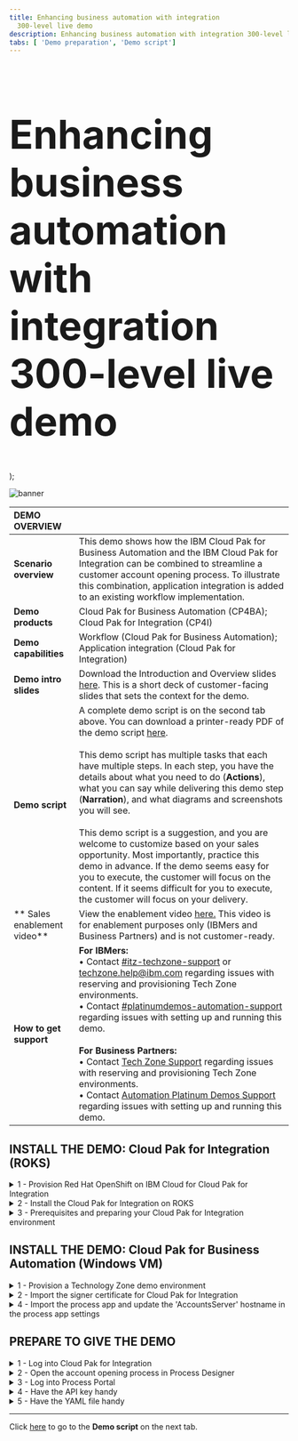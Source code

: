 ```yaml
---
title: Enhancing business automation with integration
  300-level live demo
description: Enhancing business automation with integration 300-level live demo
tabs: [ 'Demo preparation', 'Demo script']
---
```


  <span>
    <h1 style="font-size:71px;">Enhancing business automation with integration <br/> 300-level live demo</h1>
  </span> );

![banner](./images/banner-prep.jpg)

<span id="top"></span>

| DEMO OVERVIEW | |
| :--- | :--- |
| **Scenario overview** | This demo shows how the IBM Cloud Pak for Business Automation and the IBM Cloud Pak for Integration can be combined to streamline a customer account opening process. To illustrate this combination, application integration is added to an existing workflow implementation. |
| **Demo products** | Cloud Pak for Business Automation (CP4BA); Cloud Pak for Integration (CP4I) |
| **Demo capabilities** | Workflow (Cloud Pak for Business Automation); Application integration (Cloud Pak for Integration) |
| **Demo intro slides** | Download the Introduction and Overview slides <a href="https://ibm.box.com/s/cpyk2zmgcupx4azzluh6eiks72j33ua3" target="_blank" rel="noreferrer">here</a>. This is a short deck of customer-facing slides that sets the context for the demo. |
| **Demo script** | A complete demo script is on the second tab above. You can download a printer-ready PDF of the demo script <a href="https://ibm.box.com/s/y1f2z8kkb648ci1t822vm9z6do5arc7j" target="_blank" rel="noreferrer">here</a>.<br/><br/> This demo script has multiple tasks that each have multiple steps. In each step, you have the details about what you need to do (**Actions**), what you can say while delivering this demo step (**Narration**), and what diagrams and screenshots you will see.<br/><br/>This demo script is a suggestion, and you are welcome to customize based on your sales opportunity. Most importantly, practice this demo in advance. If the demo seems easy for you to execute, the customer will focus on the content. If it seems difficult for you to execute, the customer will focus on your delivery. |
| ** Sales enablement video** | View the enablement video <a href="https://ibm.box.com/s/b2biajxlss0h5m2j378w0wc3qbcfnxrw" target="_blank" rel="noreferrer">here.</a> This video is for enablement purposes only (IBMers and Business Partners) and is not customer-ready. |
| **How to get support** | **For IBMers:** <br/>• Contact <a href="https://ibm-cloud.slack.com/archives/C0124J683GW" target="_blank" rel="noreferrer">#itz-techzone-support</a> or <a href="mailto:techzone.help@ibm.com">techzone.help@ibm.com</a> regarding issues with reserving and provisioning Tech Zone environments.<br/>• Contact <a href="https://ibm-cloud.slack.com/archives/C0216F39ACU" target="_blank" rel="noreferrer">#platinumdemos-automation-support</a> regarding issues with setting up and running this demo. <br/><br/> **For Business Partners:** <br/>• Contact <a href="mailto:techzone.help@ibm.com">Tech Zone Support</a> regarding issues with reserving and provisioning Tech Zone environments.<br/>• Contact <a href="mailto:automationplatinumdemos@ibm.com"> Automation Platinum Demos Support</a> regarding issues with setting up and running this demo. |

## **INSTALL THE DEMO: Cloud Pak for Integration (ROKS)**

<details>

<summary>1 - Provision Red Hat OpenShift on IBM Cloud for Cloud Pak for Integration</summary>

<br/>

Provision Red Hat OpenShift on IBM Cloud (ROKS) ready to install the Cloud Pak for Integration. To provision your ROKS instance, follow these steps:

<br/>

1. To provision a ROKS cluster, go <a href="https://techzone.ibm.com/my/reservations/create/62f1112aeeb0ab0017dc7608" target="_blank" rel="noreferrer">here</a> and complete the form.

<br/>

2. You will receive a confirmation email confirming the instance is provisioning.

<br/>

3. You will receive a second email once the environment is provisioned. You should expect this to take between 30 and 120 minutes. This email contains information, such as URLs, allowing you to connect to the instance. <br/><img src="https://raw.githubusercontent.com/ibm-garage-tsa/platinum-demos/master/src/pages/300-enhancing-ba-with-integration/images/prep-14.png" width="800" />

<br/>

**[Go to top](#top)**

</details>

<details>

<summary>2 - Install the Cloud Pak for Integration on ROKS</summary>

<br/>

1. Click the **Cluster URL** from the environment confirmation email. Log into IBM Cloud using your IBMid. <br/><img src="https://raw.githubusercontent.com/ibm-garage-tsa/platinum-demos/master/src/pages/300-enhancing-ba-with-integration/images/prep-15.png" width="500" />

<br/>

2. After you are logged in, click <a href="https://cloud.ibm.com/catalog/content/ibm-cp-integration-72f63273-f2f6-4e9c-8626-60fe798c57be-global" target="_blank" rel="noreferrer">here</a> to install Cloud Pak for Integration. <br/><br/> Make sure you are in an **ITZ** account (1) and the **Product version** is **2022.2.1** (2). <br/><img src="https://raw.githubusercontent.com/ibm-garage-tsa/platinum-demos/master/src/pages/300-enhancing-ba-with-integration/images/prep-16.png" width="800" />

<br/>

3. Scroll down to the **Select your cluster** section. From the list, select the **Red Hat OpenShift Cluster** (1) that you just created and click **Add project** (2). <br/><img src="https://raw.githubusercontent.com/ibm-garage-tsa/platinum-demos/master/src/pages/300-enhancing-ba-with-integration/images/prep-17.png" width="800" />

<br/>

4. Enter '**cp4i**' as the **Project** name. Click **Add**.

<br/>

5. Scroll down to the **Set the deployment values** section and toggle the **Use an existing secret?** slider to **No** (1). Enter a value for **csDefaultAdminPassword** (2). It is important that you choose a password that is 32 characters in length and is composed of only letters and numbers. You will need this password in step 12. <br/> <InlineNotification>Password validation is currently not enforced on this page. If you proceed with an invalid password, you will be able to start the installation, but it will fail. There is no way to recover from this error other than provisioning a new cluster. </InlineNotification> <br/><img src="https://raw.githubusercontent.com/ibm-garage-tsa/platinum-demos/master/src/pages/300-enhancing-ba-with-integration/images/prep-18.png" width="800" />

<br/>

6. Scroll down to **Optional deployment values**. Click the collapsible section to open them. First, we will select the appropriate parameters for this specific demo: <br/><br/> 1. **cognitiveCarRepairDemo**: Set to ‘**true**’ <br/> 2. **drivewayDentDeletionDemo**: Set to ‘**false**’ <br/> 3. **eventEnabledInsuranceDemo**: Set to ‘**false**’ <br/> 4. **mappingAssistDemo**: Set to ‘**false**’ <br/> 5. **weatherChatbotDemo**: Set to ‘**false**’ <br/><img src="https://raw.githubusercontent.com/ibm-garage-tsa/platinum-demos/master/src/pages/300-enhancing-ba-with-integration/images/prep-19.png" width="800" />

<br/>

7. Continue to change the parameters and values: <br/> <InlineNotification>If you don’t have an SMTP email server and accounts that you can use, you may sign up for a free Mailtrap.io account. Mailtrap.io is a free cloud service that mimics an SMTP server. It is used for development/demonstration purposes only. </InlineNotification>
<br/> 1. <strong>demoAPICMailServerHost</strong>: If you’re using mailtrap, leave this as '<strong>smtp.mailtrap.io</strong>.' <br/> 2. <strong>demoAPICMailServerPort</strong>: If you’re using mailtrap, leave this as '<strong>2525</strong>.' <br/> 3. <strong>demoAPICEmailAddress</strong>: If you’re using mailtrap, you can use any email address. The dummy address ’apicadmin@example.com’ is recommended. If you’re using your own mail server, use an email address that you can receive and read. <br/> 4. <strong>demoAPICMialServerUsername</strong>: Set this to your SMTP mailtrap username. This is different from your mailtrap login username and can be found by using these instructions. <br/> 5. <strong>demoAPICMailServerPassword</strong>: Set this to your SMTP mailtrap password. This is different from your mailtrap login password and can be found by using these instructions. <br/><br/> <img src="https://raw.githubusercontent.com/ibm-garage-tsa/platinum-demos/master/src/pages/300-enhancing-ba-with-integration/images/prep-20.png" width="800" />

<br/>

8. Accept the license agreement (1) and click **Install** (2) to install Cloud Pak for Integration. The installation will take up to 150 minutes. <br/><img src="https://raw.githubusercontent.com/ibm-garage-tsa/platinum-demos/master/src/pages/300-enhancing-ba-with-integration/images/prep-21.png" width="300" />

<br/>

9. You can view the progress in the Schematics progress bar (1), or check the details by clicking **View log** (2). <br/><img src="https://raw.githubusercontent.com/ibm-garage-tsa/platinum-demos/master/src/pages/300-enhancing-ba-with-integration/images/prep-22.png" width="800" />

<br/>

10. When the status is **Active**, you will be able to access Cloud Pak for Integration Platform Navigator. Select **Offering Dashboard** on the upper right corner of the page. <br/><img src="https://raw.githubusercontent.com/ibm-garage-tsa/platinum-demos/master/src/pages/300-enhancing-ba-with-integration/images/prep-23.png" width="800" />

<br/>

11. On the login page, select the **IBM provided credentials (admin only)** authentication type. <br/><img src="https://raw.githubusercontent.com/ibm-garage-tsa/platinum-demos/master/src/pages/300-enhancing-ba-with-integration/images/prep-24.png" width="800" />

<br/>

12. Use the admin username and password (1) you created in step 5, and click **Log in** (2). <br/><img src="https://raw.githubusercontent.com/ibm-garage-tsa/platinum-demos/master/src/pages/300-enhancing-ba-with-integration/images/prep-25.png" width="800" />

<br/>

13. Click **Integration instances**. <br/><img src="https://raw.githubusercontent.com/ibm-garage-tsa/platinum-demos/master/src/pages/300-enhancing-ba-with-integration/images/prep-26.png" width="800" />

<br/>

You have successfully completed cluster provisioning, installation of Cloud Pak for Integration, and deployment of API Connect and App Connect. You are ready to proceed.

<br/>

**[Go to top](#top)**

</details>

<details>

<summary>3 - Prerequisites and preparing your Cloud Pak for Integration environment</summary>

<br/>

**Deploy IBM MQ**

<br/>

In this section, you will access your ROKS cluster and install IBM MQ configured ready for App Connect.

<br/>

1. Open <a href="https://techzone.ibm.com/my/reservations" target="_blank" rel="noreferrer">My reservations</a> in **IBM Technology Zone**.

<br/>

2. Select your **CP4I ROKS** cluster. <br/><img src="https://raw.githubusercontent.com/ibm-garage-tsa/platinum-demos/master/src/pages/300-enhancing-ba-with-integration/images/prep-28.png" width="800" />

<br/>

3. Click **Open your IBM Cloud environment**. <br/><img src="https://raw.githubusercontent.com/ibm-garage-tsa/platinum-demos/master/src/pages/300-enhancing-ba-with-integration/images/prep-29.png" width="800" />

<br/>

4. Click **OpenShift web console**. <br/><img src="https://raw.githubusercontent.com/ibm-garage-tsa/platinum-demos/master/src/pages/300-enhancing-ba-with-integration/images/prep-30.png" width="800" />

<br/>

5. On the web console, click the **+** icon (1), copy the content of this <a href="https://raw.githubusercontent.com/IBM/platinum-demo-code-cp4icp4ba/main/cp4i/mq/externalqmgr.yaml" target="_blank" rel="noreferrer">file</a> (externalqmgr.yaml) into the screen (2), and click **Create** (3). <br/><img src="https://raw.githubusercontent.com/ibm-garage-tsa/platinum-demos/master/src/pages/300-enhancing-ba-with-integration/images/prep-31.png" width="800" />

<br/>

**Connect Cloud Pak for Integration to your endpoints**

<br/>

Now, let's configure our services endpoints in Cloud Pak for Integration.

<br/>

1. In the menu on the top left, open the **Design** folder (1) and select **Integrations** (2). <br/><img src="https://raw.githubusercontent.com/ibm-garage-tsa/platinum-demos/master/src/pages/300-enhancing-ba-with-integration/images/prep-44.png" width="800" />

<br/>

2. Click the **Catalog** icon to see a list of the available connectors. <br/><img src="https://raw.githubusercontent.com/ibm-garage-tsa/platinum-demos/master/src/pages/300-enhancing-ba-with-integration/images/prep-45.png" width="800" />

<br/>

3. To configure the MQ connection, search for '**IBM MQ**' (1) and click **Connect** (2). <br/><img src="https://raw.githubusercontent.com/ibm-garage-tsa/platinum-demos/master/src/pages/300-enhancing-ba-with-integration/images/prep-46.png" width="800" />

<br/>

4. Click **Continue**. <br/><img src="https://raw.githubusercontent.com/ibm-garage-tsa/platinum-demos/master/src/pages/300-enhancing-ba-with-integration/images/prep-47.png" width="800" />

<br/>

5. Enter '**basicmq**' for the **Queue manager name** (1), '**basicmq-ibm-mq**' for the **Queue manager hostname** (2), and '**1414**' for the **Listener port number** (3). <br/><img src="https://raw.githubusercontent.com/ibm-garage-tsa/platinum-demos/master/src/pages/300-enhancing-ba-with-integration/images/prep-48.png" width="800" />

<br/>

6. Enter '**SYSTEM.DEF.SVRCONN**' for the **Channel name** (1), and click **Connect** (2). <br/><img src="https://raw.githubusercontent.com/ibm-garage-tsa/platinum-demos/master/src/pages/300-enhancing-ba-with-integration/images/prep-49.png" width="800" />

<br/>

7. Click **Continue**. <br/><img src="https://raw.githubusercontent.com/ibm-garage-tsa/platinum-demos/master/src/pages/300-enhancing-ba-with-integration/images/prep-50.png" width="800" />

<br/>

8. Click the **APIs** tab (1) and then the **+** icon (2). <br/><img src="https://raw.githubusercontent.com/ibm-garage-tsa/platinum-demos/master/src/pages/300-enhancing-ba-with-integration/images/prep-51.png" width="800" />

<br/>

9. Download the API definition for the external account service from <a href="https://raw.githubusercontent.com/IBM/platinum-demo-code-cp4icp4ba/main/cp4i/appConnect/CustomerAccountOpenAPIJSONServer.yaml" target="_blank" rel="noreferrer">here</a>.

<br/>

10. Select the downloaded **CustomerAccountOpenAPIJSONServer.yaml** file (1), and click **Next** (2). <br/><img src="https://raw.githubusercontent.com/ibm-garage-tsa/platinum-demos/master/src/pages/300-enhancing-ba-with-integration/images/prep-52.png" width="800" />

<br/>

11. Click **Add API**. <br/><img src="https://raw.githubusercontent.com/ibm-garage-tsa/platinum-demos/master/src/pages/300-enhancing-ba-with-integration/images/prep-53.png" width="800" />

<br/>

12. Expand the imported API (1), and click **Connect** (2). <br/><img src="https://raw.githubusercontent.com/ibm-garage-tsa/platinum-demos/master/src/pages/300-enhancing-ba-with-integration/images/prep-54.png" width="800" />

<br/>

13. Scroll down and click **Connect**.

<br/>

**Import the flows**

<br/>

1. Download the following two files: <br/> • <a href="https://raw.githubusercontent.com/IBM/platinum-demo-code-cp4icp4ba/main/cp4i/appConnect/MQExternalProvider.yaml" target="_blank" rel="noreferrer">MQ flow to simulate the acquired bank</a> <br/> • <a href="https://raw.githubusercontent.com/IBM/platinum-demo-code-cp4icp4ba/main/cp4i/appConnect/Accounts.yaml" target="_blank" rel="noreferrer">Accounts API flow that workflow will use</a>

<br/>

2. Import each downloaded file by clicking the **Dashboard** icon (1), **New** (2), and then **Import flow…** (3). <br/><img src="https://raw.githubusercontent.com/ibm-garage-tsa/platinum-demos/master/src/pages/300-enhancing-ba-with-integration/images/prep-55.png" width="800" />

<br/>

3. Add the downloaded **MQExternalProvider.yaml** file (1), and click **Import** (2). <br/><img src="https://raw.githubusercontent.com/ibm-garage-tsa/platinum-demos/master/src/pages/300-enhancing-ba-with-integration/images/prep-56.png" width="800" />

<br/>

4. Start the imported flow by selecting the menu at the top right (1) and clicking **Start flow** (2). <br/><img src="https://raw.githubusercontent.com/ibm-garage-tsa/platinum-demos/master/src/pages/300-enhancing-ba-with-integration/images/prep-57.png" width="800" />

<br/>

5. Repeat the process for the other downloaded **Accounts.yaml** file. This time, the flow is started by switching the toggle from **Stopped** to **Started**. <br/><img src="https://raw.githubusercontent.com/ibm-garage-tsa/platinum-demos/master/src/pages/300-enhancing-ba-with-integration/images/prep-58.png" width="800" />

<br/>

**Test the flow**

<br/>

1. Click the **Dashboard** icon to return to the dashboard and view the imported flows. <br/><img src="https://raw.githubusercontent.com/ibm-garage-tsa/platinum-demos/master/src/pages/300-enhancing-ba-with-integration/images/prep-59.png" width="800" />

<br/>

2. Select the **Accounts** flow. <br/><img src="https://raw.githubusercontent.com/ibm-garage-tsa/platinum-demos/master/src/pages/300-enhancing-ba-with-integration/images/prep-60.png" width="800" />

<br/>

3. Select the **Test** tab (1), **Get /Accounts/{customerId}** operation (2), and then the **Try it** tab (3). <br/><img src="https://raw.githubusercontent.com/ibm-garage-tsa/platinum-demos/master/src/pages/300-enhancing-ba-with-integration/images/prep-61.png" width="800" />

<br/>

4. Scroll down and enter '**1234567890**' in the **customerId** field (1), and click **Send** (2). <br/><img src="https://raw.githubusercontent.com/ibm-garage-tsa/platinum-demos/master/src/pages/300-enhancing-ba-with-integration/images/prep-62.png" width="800" />

<br/>

5. The first test will fail due to a known timeout issue with the error shown in the screenshot below. Click **Send** a second time to receive the correct response. <br/><img src="https://raw.githubusercontent.com/ibm-garage-tsa/platinum-demos/master/src/pages/300-enhancing-ba-with-integration/images/prep_63.png" width="800" />

<br/>

6. You will see the following correct response. <br/><img src="https://raw.githubusercontent.com/ibm-garage-tsa/platinum-demos/master/src/pages/300-enhancing-ba-with-integration/images/prep-64.png" width="800" />

<br/>

7. Three environmentally specific pieces of information are required to integrate the API into the workflow: the API URL, client ID and hostname. <br/><br/> Scroll to the top of the screen and save the **API URL** (1) and **client ID** (2).<br/><br/>The hostname is contained within the API URL. It is the portion between "http://" and the next "/". <br/><br/> Then the hostname is: ademo-gw-gateway-cp4i.itzroks-120000k3ak-vzlud5-4b4a324f027aea19c5cbc0c3275c4656-0000.eu-de.containers.appdomain.cloud<br/><br/>Copy and save the hostname with the API URL and client ID.<br/><img src="https://raw.githubusercontent.com/ibm-garage-tsa/platinum-demos/master/src/pages/300-enhancing-ba-with-integration/images/prep-65.png" width="800" />

**[Go to top](#top)**

</details>

## **INSTALL THE DEMO: Cloud Pak for Business Automation (Windows VM)**

<details>

<summary>1 - Provision a Technology Zone demo environment</summary>

<br/>

1. Reserve a Technology Zone demo environment <a href="https://techzone.ibm.com/my/reservations/create/639cad5454b4ce0018719ec9" target="_blank" rel="noreferrer">here</a>.

<br/>

2. Wait until your reservation status is **Ready** on the IBM Technology Zone’s **My Library → My Reservations** page. (You can either keep refreshing the My Reservation page or wait for a confirmation email.)<br/><br/>When your reservation is **Ready**, click the reservation tile to view the reservation details.<br/><img src="https://raw.githubusercontent.com/ibm-garage-tsa/platinum-demos/master/src/pages/300-enhancing-ba-with-integration/images/prep-res-ready.png" width="300" /><br/>

3. On the reservation details page, copy or bookmark the **Published services** links for **BAW Workflow Center** and **BAW Process Portal**.<br/><br/>When your reservation is **Ready**, click the reservation tile to view the reservation details.<br/><img src="https://raw.githubusercontent.com/ibm-garage-tsa/platinum-demos/master/src/pages/300-enhancing-ba-with-integration/images/prep-published-services.png" width="800" />

<br/><InlineNotification>The Technology Zone provided environment contains two Windows virtual machines. Only the <strong>Business Automation Workflow (BAW) VM</strong> is needs for this demo. </InlineNotification>

<br/>

**[Go to top](#top)**

</details>

<details>

<summary>2 - Import the signer certificate for Cloud Pak for Integration</summary>

<br/>

1. From the reservation details page, scroll down and click to open the BAW Remote Console. It is the link on the left.<br/><img src="https://raw.githubusercontent.com/ibm-garage-tsa/platinum-demos/master/src/pages/300-enhancing-ba-with-integration/images/prep-baw-remote.png" width="300" />

<br/>

2. The console will open. Click **Full screen.**<br/> <img src="https://raw.githubusercontent.com/ibm-garage-tsa/platinum-demos/master/src/pages/300-enhancing-ba-with-integration/images/prep-console-full-screen.png" width="800" />

<br/>

3. Click **Yes** on the **Networks** dialog box.

<br/>

  <InlineNotification>The first time you access the VM, you will be presented with the network option below. It is imperative to select YES. (Otherwise, the VM will not be properly configured for this demo.)</InlineNotification>

  <br/> <img src="https://raw.githubusercontent.com/ibm-garage-tsa/platinum-demos/master/src/pages/300-enhancing-ba-with-integration/images/prep-networks-yes.png" width="500" />

<br/>

4. On the Windows desktop, double-click the **WebSphere Console** shortcut to open the WebSphere Console.<br/> <img src="https://raw.githubusercontent.com/ibm-garage-tsa/platinum-demos/master/src/pages/300-enhancing-ba-with-integration/images/prep-websphere-console.png" width="500" /><br/>

5. Click **Advanced…**, then **Accept the Risk and Continue** to continue past the security warning.

<br/>

6. Enter '**admin**' as the **User ID** and '**admin**' as the **Password**. <br/> <img src="https://raw.githubusercontent.com/ibm-garage-tsa/platinum-demos/master/src/pages/300-enhancing-ba-with-integration/images/prep-2.png" width="800" />

<br/>

7. Open **Security** (1) and click **SSL certificate and key management** (2). <br/> <img src="https://raw.githubusercontent.com/ibm-garage-tsa/platinum-demos/master/src/pages/300-enhancing-ba-with-integration/images/prep-3.png" width="800" />

<br/>

8. Click **Key stores and certificates**. <br/> <img src="https://raw.githubusercontent.com/ibm-garage-tsa/platinum-demos/master/src/pages/300-enhancing-ba-with-integration/images/prep-4.png" width="800" />

<br/>

9. Click **CellDefaultTrustStore**. <br/> <img src="https://raw.githubusercontent.com/ibm-garage-tsa/platinum-demos/master/src/pages/300-enhancing-ba-with-integration/images/prep-5.png" width="800" />

<br/>

10. Click **Signer certificates**. <br/> <img src="https://raw.githubusercontent.com/ibm-garage-tsa/platinum-demos/master/src/pages/300-enhancing-ba-with-integration/images/prep-6.png" width="800" />

<br/>

11. Click **Retrieve from port**. <br/> <img src="https://raw.githubusercontent.com/ibm-garage-tsa/platinum-demos/master/src/pages/300-enhancing-ba-with-integration/images/prep-7.png" width="800" />

<br/>

12. For **Host**, enter your Cloud Pak for Integration ROKS hostname. For **Port**, enter '**443**'. For **Alias**, enter '**integration-1**'. Click **Retrieve signer information**. <br/><img src="https://raw.githubusercontent.com/ibm-garage-tsa/platinum-demos/master/src/pages/300-enhancing-ba-with-integration/images/prep-8.png" width="800" />

<br/>

13. Click **Apply**. <br/><img src="https://raw.githubusercontent.com/ibm-garage-tsa/platinum-demos/master/src/pages/300-enhancing-ba-with-integration/images/prep-9.png" width="800" />

<br/>

14. Click **Save**. <br/><img src="https://raw.githubusercontent.com/ibm-garage-tsa/platinum-demos/master/src/pages/300-enhancing-ba-with-integration/images/prep-10.png" width="800" />

<br/>

15. The new certificate is now added. <br/><img src="https://raw.githubusercontent.com/ibm-garage-tsa/platinum-demos/master/src/pages/300-enhancing-ba-with-integration/images/prep-11.png" width="800" />

<br/>

You can now close the BAW VM console window.

<br/>

**[Go to top](#top)**

</details>

<details>

<summary>4 - Import the process app and update the 'AccountsServer' hostname in the process app settings</summary>

<br/>

1. Using a browser on your local computer, open **BAW Workflow Center** using the Published Services link from the top of the Technology Zone reservation page. 
<br/>

2. Click **Process Apps**. <br/> <img src="https://raw.githubusercontent.com/ibm-garage-tsa/platinum-demos/master/src/pages/300-enhancing-ba-with-integration/images/prep-73.png" width="800" />

<br/>

3. Click **Import**. <br/> <img src="https://raw.githubusercontent.com/ibm-garage-tsa/platinum-demos/master/src/pages/300-enhancing-ba-with-integration/images/prep-74.png" width="800" />

<br/>

4. Click **Browse**. <br/> <img src="https://raw.githubusercontent.com/ibm-garage-tsa/platinum-demos/master/src/pages/300-enhancing-ba-with-integration/images/prep-75.png" width="800" />

<br/>

5. Select the **<a href="./New_Account_Opening.twx" target="_blank" rel="noreferrer">New_Account_Opening.twx</a>** file (1). Click **Open** (2). <br/> <img src="https://raw.githubusercontent.com/ibm-garage-tsa/platinum-demos/master/src/pages/300-enhancing-ba-with-integration/images/prep-76.png" width="800" />

<br/>

6. Click **OK**. <br/> <img src="https://raw.githubusercontent.com/ibm-garage-tsa/platinum-demos/master/src/pages/300-enhancing-ba-with-integration/images/prep-77.png" width="800" />

<br/>

7. Wait for the import to complete. Click **New Account Opening**. <br/> <img src="https://raw.githubusercontent.com/ibm-garage-tsa/platinum-demos/master/src/pages/300-enhancing-ba-with-integration/images/prep-78.png" width="800" />

<br/>

8. Click the **Servers** tab. <br/> <img src="https://raw.githubusercontent.com/ibm-garage-tsa/platinum-demos/master/src/pages/300-enhancing-ba-with-integration/images/prep-79.png" width="800" />

<br/>

9. In **Process App Settings**, **AccountsServer** must be updated with the hostname of your Cloud Pak for Integration ROKS environment. Set **Hostname** to the hostname of your Cloud Pak for Integration ROKS environment. <br/> <img src="https://raw.githubusercontent.com/ibm-garage-tsa/platinum-demos/master/src/pages/300-enhancing-ba-with-integration/images/prep-80.png" width="800" />

<br/>

**[Go to top](#top)**

</details>

## **PREPARE TO GIVE THE DEMO**

<details>

<summary>1 - Log into Cloud Pak for Integration</summary>
<br/>

1. Open **Cloud Pak for Integration** and click **IBM provided credentials (admin only)**. <br/><img src="https://raw.githubusercontent.com/ibm-garage-tsa/platinum-demos/master/src/pages/300-enhancing-ba-with-integration/images/prep-66.png" width="800" />

<br/>

2. Enter your admin username and password (1), and click **Log in** (2). <br/><img src="https://raw.githubusercontent.com/ibm-garage-tsa/platinum-demos/master/src/pages/300-enhancing-ba-with-integration/images/prep-67.png" width="800" />

<br/>

3. Click **Integration instances**. <br/><img src="https://raw.githubusercontent.com/ibm-garage-tsa/platinum-demos/master/src/pages/300-enhancing-ba-with-integration/images/prep-68.png" width="800" />

<br/>

4. On the **Integration instances** page, click **ace-designer-demo**. <br/><img src="https://raw.githubusercontent.com/ibm-garage-tsa/platinum-demos/master/src/pages/300-enhancing-ba-with-integration/images/prep-69.png" width="800" />

**[Go to top](#top)**

</details>

<details>

<summary>2 - Open the account opening process in Process Designer</summary>
<br/>

1. Using Firebox on your local computer, open **BAW Workflow Center** using the Published Services link from the top of the Technology Zone reservation page. 
 <br/> <InlineNotification>Using separate browsers for Process Designer vs. Process Portal prevents the logins from colliding with each other. </InlineNotification> 

<br/>

2. Log in to **Workflow Center** using '**admin**' as both the **User name** and **Password**. <br/> <img src="https://raw.githubusercontent.com/ibm-garage-tsa/platinum-demos/master/src/pages/300-enhancing-ba-with-integration/images/prep-82.png" width="800" />

<br/>

3. Click **Process Apps**. <br/> <img src="https://raw.githubusercontent.com/ibm-garage-tsa/platinum-demos/master/src/pages/300-enhancing-ba-with-integration/images/prep-83.png" width="800" />

<br/>

4. Click **New Account Opening**. <br/> <img src="https://raw.githubusercontent.com/ibm-garage-tsa/platinum-demos/master/src/pages/300-enhancing-ba-with-integration/images/prep-84.png" width="800" />

<br/>

5. Click **Processes** (1) and then **New Account (Current Workflow)** (2). <br/> <img src="https://raw.githubusercontent.com/ibm-garage-tsa/platinum-demos/master/src/pages/300-enhancing-ba-with-integration/images/prep-85.png" width="800" />

<br/>

6. The **New Account (Current Workflow)** process definition is now open. <br/> <img src="https://raw.githubusercontent.com/ibm-garage-tsa/platinum-demos/master/src/pages/300-enhancing-ba-with-integration/images/prep-86.png" width="800" />

<br/>

**[Go to top](#top)**

</details>

<details>

<summary>3 - Log into Process Portal</summary>
<br/>

1. Using Chrome on your local computer, open **BAW Process Portal** using the Published Services link from the top of the Technology Zone reservation page.
 <br/> <InlineNotification>Using separate browsers for Process Designer vs. Process Portal prevents the logins from colliding with each other. </InlineNotification> 

<br/>

2. Log in with '**assistant**' as the **Username** and '**passw0rd**' as the **Password**. <br/> <img src="https://raw.githubusercontent.com/ibm-garage-tsa/platinum-demos/master/src/pages/300-enhancing-ba-with-integration/images/prep-88.png" width="800" />

<br/>

3. **Process Portal** is now open. <br/> <img src="https://raw.githubusercontent.com/ibm-garage-tsa/platinum-demos/master/src/pages/300-enhancing-ba-with-integration/images/prep-89.png" width="800" />

<br/>

**[Go to top](#top)**

</details>

<details>

<summary>4 - Have the API key handy</summary>
<br/>

The very last step of the Cloud Pak for Integration installation (above) required you to save the API key.

<br/>

In the demo script, you will be required to enter the Cloud Pak for Integration API key into the process application. Make sure the API key is easily accessible.

<br/>

<InlineNotification>For easy access, store the API key in the Windows clipboard. </InlineNotification>

<br/>

**[Go to top](#top)**

</details>

<details>

<summary>5 - Have the YAML file handy</summary>
<br/>

In the demo script, you will be required to use the OpenAPI 3.0 YAML file to discover the API. Download the YAML file **<a href="./Accounts-openapi.yaml.zip" target="_blank" rel="noreferrer">here</a>**. You will have to move it into the VM.

<br/>

<InlineNotification>Use Box to move the YAML file from your local machine into your VM. </InlineNotification>

<br/>

**[Go to top](#top)**

</details>

***

Click [here](/300-enhancing-ba-with-integration/demo-script) to go to the **Demo script** on the next tab.
